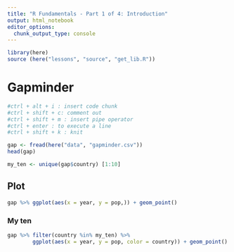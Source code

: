 ```yaml
---
title: "R Fundamentals - Part 1 of 4: Introduction"
output: html_notebook
editor_options: 
  chunk_output_type: console
---
```


```r
library(here)
source (here("lessons", "source", "get_lib.R"))
```

# Gapminder

```r
#ctrl + alt + i : insert code chunk
#ctrl + shift + c: comment out
#ctrl + shift + m : insert pipe operator
#ctrl + enter : to execute a line
#ctrl + shift + k : knit

gap <- fread(here("data", "gapminder.csv"))
head(gap)

my_ten <- unique(gap$country) [1:10]

```

## Plot

```r
gap %>% ggplot(aes(x = year, y = pop,)) + geom_point()
```

### My ten
```r
gap %>% filter(country %in% my_ten) %>% 
        ggplot(aes(x = year, y = pop, color = country)) + geom_point()
```


